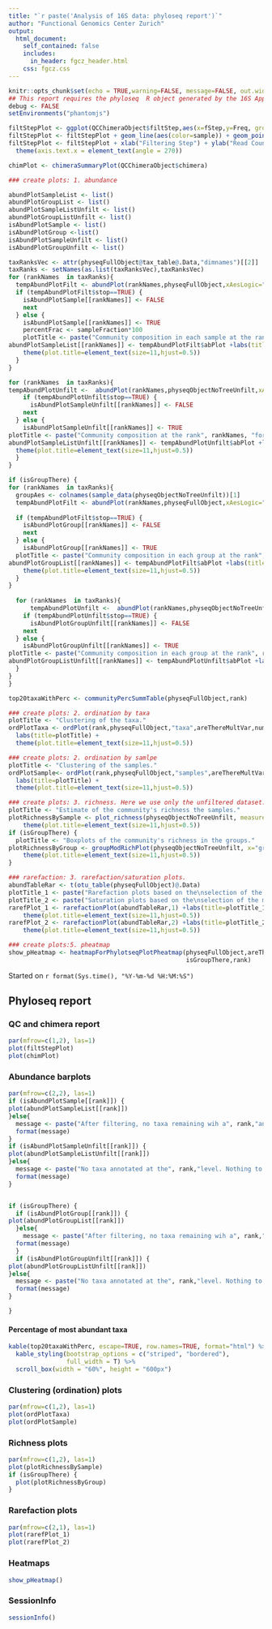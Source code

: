 ```yaml
---
title: "`r paste('Analysis of 16S data: phyloseq report')`"
author: "Functional Genomics Center Zurich"
output: 
  html_document:
    self_contained: false
    includes:
      in_header: fgcz_header.html
    css: fgcz.css
---
```


```r
knitr::opts_chunk$set(echo = TRUE,warning=FALSE, message=FALSE, out.width = "49%")
## This report requires the phyloseq  R object generated by the 16S App
debug <- FALSE
setEnvironments("phantomjs")
```

```r
filtStepPlot <- ggplot(QCChimeraObject$filtStep,aes(x=fStep,y=Freq, group=sample))
filtStepPlot <- filtStepPlot + geom_line(aes(color=sample)) + geom_point(aes(color=sample))
filtStepPlot <- filtStepPlot + xlab("Filtering Step") + ylab("Read Count") + 
  theme(axis.text.x = element_text(angle = 270))
```

```r
chimPlot <- chimeraSummaryPlot(QCChimeraObject$chimera)
```

```r
### create plots: 1. abundance

abundPlotSampleList <- list()
abundPlotGroupList <- list()
abundPlotSampleListUnfilt <- list()
abundPlotGroupListUnfilt <- list()
isAbundPlotSample <- list()
isAbundPlotGroup <-list()
isAbundPlotSampleUnfilt <- list()
isAbundPlotGroupUnfilt <- list()

taxRanksVec <- attr(physeqFullObject@tax_table@.Data,"dimnames")[[2]]
taxRanks <- setNames(as.list(taxRanksVec),taxRanksVec)
for (rankNames  in taxRanks){
  tempAbundPlotFilt <- abundPlot(rankNames,physeqFullObject,xAesLogic="S",numTopRanks)
  if (tempAbundPlotFilt$stop==TRUE) {
    isAbundPlotSample[[rankNames]] <- FALSE
    next
  } else {
    isAbundPlotSample[[rankNames]] <- TRUE
    percentFrac <- sampleFraction*100
    plotTitle <- paste("Community composition in each sample at the rank", rankNames, "for the filtered dataset.\n Only taxa observed at least",rawCount, " times in at least", percentFrac,"% of the samples are kept.")
abundPlotSampleList[[rankNames]] <- tempAbundPlotFilt$abPlot +labs(title=plotTitle) + 
    theme(plot.title=element_text(size=11,hjust=0.5))
  }
}

for (rankNames  in taxRanks){
tempAbundPlotUnfilt <-  abundPlot(rankNames,physeqObjectNoTreeUnfilt,xAesLogic="S",numTopRanks)
    if (tempAbundPlotUnfilt$stop==TRUE) {
      isAbundPlotSampleUnfilt[[rankNames]] <- FALSE
    next
  } else {
    isAbundPlotSampleUnfilt[[rankNames]] <- TRUE
plotTitle <- paste("Community composition at the rank", rankNames, "for the\nunfiltered dataset.")
abundPlotSampleListUnfilt[[rankNames]] <- tempAbundPlotUnfilt$abPlot +labs(title=plotTitle) +
  theme(plot.title=element_text(size=11,hjust=0.5))
  }
}

if (isGroupThere) {
for (rankNames  in taxRanks){
  groupAes <- colnames(sample_data(physeqObjectNoTreeUnfilt))[1]
  tempAbundPlotFilt <- abundPlot(rankNames,physeqFullObject,xAesLogic="G",numTopRanks)
  
  if (tempAbundPlotFilt$stop==TRUE) {
    isAbundPlotGroup[[rankNames]] <- FALSE
    next
  } else {
    isAbundPlotGroup[[rankNames]] <- TRUE
  plotTitle <- paste("Community composition in each group at the rank", rankNames, "for the filtered dataset.\n  Only taxa observed at least",rawCount, " times in at least", percentFrac,"% of the samples are kept.")
abundPlotGroupList[[rankNames]] <- tempAbundPlotFilt$abPlot +labs(title=plotTitle) + 
    theme(plot.title=element_text(size=11,hjust=0.5))
  }
}
  
  for (rankNames  in taxRanks){
      tempAbundPlotUnfilt <-  abundPlot(rankNames,physeqObjectNoTreeUnfilt,xAesLogic="G",numTopRanks)
    if (tempAbundPlotUnfilt$stop==TRUE) {
      isAbundPlotGroupUnfilt[[rankNames]] <- FALSE 
    next
  } else {
    isAbundPlotGroupUnfilt[[rankNames]] <- TRUE
plotTitle <- paste("Community composition in each group at the rank", rankNames, "\nfor the unfiltered dataset.")
abundPlotGroupListUnfilt[[rankNames]] <- tempAbundPlotUnfilt$abPlot +labs(title=plotTitle)+ theme(plot.title=element_text(size=11,hjust=0.5))
  }
}
}
```

```r
top20taxaWithPerc <- communityPercSummTable(physeqFullObject,rank)
```

```r
### create plots: 2. ordination by taxa
plotTitle <- "Clustering of the taxa."
ordPlotTaxa <- ordPlot(rank,physeqFullObject,"taxa",areThereMultVar,numTopRanks,isGroupThere) +
  labs(title=plotTitle) + 
  theme(plot.title=element_text(size=11,hjust=0.5))
```

```r
### create plots: 2. ordination by samlpe
plotTitle <- "Clustering of the samples."
ordPlotSample<- ordPlot(rank,physeqFullObject,"samples",areThereMultVar,numTopRanks,isGroupThere)+
  labs(title=plotTitle) + 
  theme(plot.title=element_text(size=11,hjust=0.5))
```

```r
### create plots: 3. richness. Here we use only the unfiltered dataset.
plotTitle <- "Estimate of the community's richness the samples."
plotRichnessBySample <- plot_richness(physeqObjectNoTreeUnfilt, measures=c("Shannon")) +labs(title=plotTitle) + 
    theme(plot.title=element_text(size=11,hjust=0.5))
if (isGroupThere) {
  plotTitle <- "Boxplots of the community's richness in the groups."
plotRichnessByGroup <- groupModRichPlot(physeqObjectNoTreeUnfilt, x="group",measures=c("Shannon"))+labs(title=plotTitle) + 
    theme(plot.title=element_text(size=11,hjust=0.5))
}
```

```r
### rarefaction: 3. rarefaction/saturation plots.
abundTableRar <- t(otu_table(physeqFullObject)@.Data)
plotTitle_1 <- paste("Rarefaction plots based on the\nselection of the most abundant", numTopRanks, "ranks")
plotTitle_2 <- paste("Saturation plots based on the\nselection of the most abundant", numTopRanks, "ranks")
rarefPlot_1 <- rarefactionPlot(abundTableRar,1) +labs(title=plotTitle_1) + 
    theme(plot.title=element_text(size=11,hjust=0.5))
rarefPlot_2 <- rarefactionPlot(abundTableRar,2) +labs(title=plotTitle_2) + 
    theme(plot.title=element_text(size=11,hjust=0.5))
```

```r
### create plots:5. pheatmap
show_pHeatmap <- heatmapForPhylotseqPlotPheatmap(physeqFullObject,areThereMultVar,
                                                 isGroupThere,rank)
```

Started on `r format(Sys.time(), "%Y-%m-%d %H:%M:%S")`

## Phyloseq report {.tabset}
### QC and chimera report
```r
par(mfrow=c(1,2), las=1)
plot(filtStepPlot)
plot(chimPlot)
```

### Abundance barplots
```r
par(mfrow=c(2,2), las=1)
if (isAbundPlotSample[[rank]]) {
plot(abundPlotSampleList[[rank]])
}else{
  message <- paste("After filtering, no taxa remaining wih a", rank,"annotaton. Nothing to show.")
  format(message)
}
if (isAbundPlotSampleUnfilt[[rank]]) {
plot(abundPlotSampleListUnfilt[[rank]])
}else{
  message <- paste("No taxa annotated at the", rank,"level. Nothing to show.")
  format(message)
}


if (isGroupThere) {
  if (isAbundPlotGroup[[rank]]) {
plot(abundPlotGroupList[[rank]])
  }else{
    message <- paste("After filtering, no taxa remaining wih a", rank,"annotaton. Nothing to show.")
  format(message)  
  }
  if (isAbundPlotGroupUnfilt[[rank]]) {
plot(abundPlotGroupListUnfilt[[rank]])
}else{
  message <- paste("No taxa annotated at the", rank,"level. Nothing to show.")
  format(message)
}

}
```

#### Percentage of most abundant taxa
```r
kable(top20taxaWithPerc, escape=TRUE, row.names=TRUE, format="html") %>%
  kable_styling(bootstrap_options = c("striped", "bordered"),
                full_width = T) %>%
  scroll_box(width = "60%", height = "600px")
```

### Clustering (ordination) plots
```r
par(mfrow=c(1,2), las=1)
plot(ordPlotTaxa)
plot(ordPlotSample)
```

### Richness plots
```r
par(mfrow=c(1,2), las=1)
plot(plotRichnessBySample)
if (isGroupThere) {
  plot(plotRichnessByGroup)
}
```

### Rarefaction plots
```r
par(mfrow=c(2,1), las=1)
plot(rarefPlot_1)
plot(rarefPlot_2)
```

### Heatmaps
```r
show_pHeatmap()
```

### SessionInfo
```r
sessionInfo()
```
